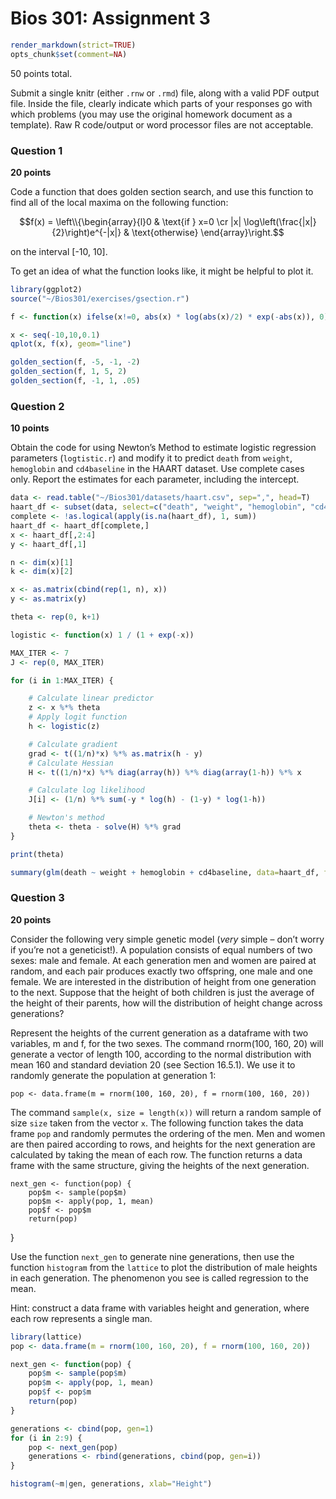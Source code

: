 # Bios 301: Assignment 3 #

```r
render_markdown(strict=TRUE)
opts_chunk$set(comment=NA)
```

50 points total.

Submit a single knitr (either `.rnw` or `.rmd`) file, along with a valid PDF output file. Inside the file, clearly indicate which parts of your responses go with which problems (you may use the original homework document as a template). Raw R code/output or word processor files are not acceptable.

### Question 1 ###

**20 points**

Code a function that does golden section search, and use this function to find all of the local maxima on the following function:

$$f(x) = \left\\{\begin{array}{l}0 & \text{if } x=0 \cr
|x| \log\left(\frac{|x|}{2}\right)e^{-|x|} & \text{otherwise}
\end{array}\right.$$

on the interval [-10, 10].

To get an idea of what the function looks like, it might be helpful to plot it.

```r
library(ggplot2)
source("~/Bios301/exercises/gsection.r")

f <- function(x) ifelse(x!=0, abs(x) * log(abs(x)/2) * exp(-abs(x)), 0)

x <- seq(-10,10,0.1)
qplot(x, f(x), geom="line")

golden_section(f, -5, -1, -2)
golden_section(f, 1, 5, 2)
golden_section(f, -1, 1, .05)
```

### Question 2 ###

**10 points**

Obtain the code for using Newton's Method to estimate logistic regression parameters (`logtistic.r`) and modify it to predict `death` from `weight`, `hemoglobin` and `cd4baseline` in the HAART dataset. Use complete cases only. Report the estimates for each parameter, including the intercept.

```r

data <- read.table("~/Bios301/datasets/haart.csv", sep=",", head=T)
haart_df <- subset(data, select=c("death", "weight", "hemoglobin", "cd4baseline"))
complete <- !as.logical(apply(is.na(haart_df), 1, sum))
haart_df <- haart_df[complete,]
x <- haart_df[,2:4]
y <- haart_df[,1]

n <- dim(x)[1]
k <- dim(x)[2]

x <- as.matrix(cbind(rep(1, n), x))
y <- as.matrix(y)

theta <- rep(0, k+1)

logistic <- function(x) 1 / (1 + exp(-x))

MAX_ITER <- 7
J <- rep(0, MAX_ITER)

for (i in 1:MAX_ITER) {

    # Calculate linear predictor
    z <- x %*% theta
    # Apply logit function
    h <- logistic(z)

    # Calculate gradient
    grad <- t((1/n)*x) %*% as.matrix(h - y)
    # Calculate Hessian
    H <- t((1/n)*x) %*% diag(array(h)) %*% diag(array(1-h)) %*% x

    # Calculate log likelihood
    J[i] <- (1/n) %*% sum(-y * log(h) - (1-y) * log(1-h))

    # Newton's method
    theta <- theta - solve(H) %*% grad
}

print(theta)

summary(glm(death ~ weight + hemoglobin + cd4baseline, data=haart_df, family=binomial(logit)))

```

### Question 3 ###

**20 points**

Consider the following very simple genetic model (*very* simple -- don't worry if you're not a geneticist!). A population consists of equal numbers of two sexes: male and female. At each generation men and women are paired at random, and each pair produces exactly two offspring, one male and one female. We are interested in the distribution of height from one generation to the next. Suppose that the height of both children is just the average of the height of their parents, how will the distribution of height change across generations?

Represent the heights of the current generation as a dataframe with two variables, m and f, for the two sexes. The command rnorm(100, 160, 20) will generate a vector of length 100, according to the normal distribution with mean 160 and standard deviation 20 (see Section 16.5.1). We use it to randomly generate the population at generation 1:

    pop <- data.frame(m = rnorm(100, 160, 20), f = rnorm(100, 160, 20))

The command `sample(x, size = length(x))` will return a random sample of size `size` taken from the vector `x`. The following function takes the data frame `pop` and randomly permutes the ordering of the men. Men and women are then paired according to rows, and heights for the next generation are calculated by taking the mean of each row. The function returns a data frame with the same structure, giving the heights of the next generation.

    next_gen <- function(pop) {
        pop$m <- sample(pop$m)
        pop$m <- apply(pop, 1, mean)
        pop$f <- pop$m
        return(pop)
   }

Use the function `next_gen` to generate nine generations, then use the function `histogram` from the `lattice` to plot the distribution of male heights in each generation. The phenomenon you see is called regression to the mean.

Hint: construct a data frame with variables height and generation, where each row represents a single man.

```r
library(lattice)
pop <- data.frame(m = rnorm(100, 160, 20), f = rnorm(100, 160, 20))

next_gen <- function(pop) {
    pop$m <- sample(pop$m)
    pop$m <- apply(pop, 1, mean)
    pop$f <- pop$m
    return(pop)
}

generations <- cbind(pop, gen=1)
for (i in 2:9) {
    pop <- next_gen(pop)
    generations <- rbind(generations, cbind(pop, gen=i))
}

histogram(~m|gen, generations, xlab="Height")
```

<!-- Mathjax -->
<script type="text/x-mathjax-config">
  MathJax.Hub.Config({
    tex2jax: {
      displayMath: [ ['$$','$$'], ["\\[","\\]"] ],
      inlineMath: [ ['$','$'], ["\\(","\\)"] ],
      processEscapes: true
    }
  });
</script>
<script type="text/javascript"
    src="http://cdn.mathjax.org/mathjax/latest/MathJax.js?config=TeX-AMS-MML_HTMLorMML">
</script>